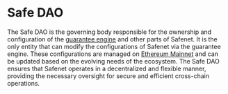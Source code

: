 # Safe DAO

The Safe DAO is the governing body responsible for the ownership and configuration of the [guarantee engine](./guarantee-engine.mdx) and other parts of Safenet. 
It is the only entity that can modify the configurations of Safenet via the guarantee engine. 
These configurations are managed on [Ethereum Mainnet](../chains.mdx) and can be updated based on the evolving needs of the ecosystem. 
The Safe DAO ensures that Safenet operates in a decentralized and flexible manner, providing the necessary oversight for secure and efficient cross-chain operations.

